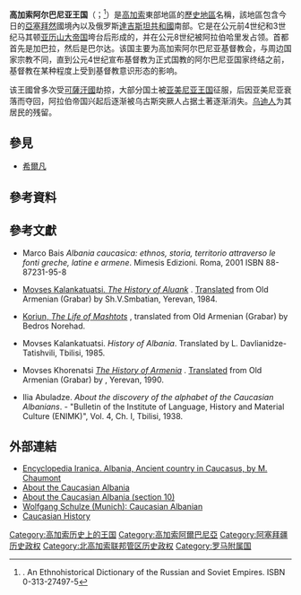 {{Infobox Former Country
|conventional_long_name = 高加索阿尔巴尼亚王国
|common_name            = 高加索阿尔巴尼亚
|era                    = [[古代史|古代]]
|status                 = 萨提亚与萨珊帝国时期的领土、王国、附庸国以及总督辖区
|government             = Territory, Kingdom, Vassal Kingdom and Satrapy during the Parthian and Sassanid empires
|continent              = Eurasia
|region                 = [[高加索|高加索]]
|p1                     = 阿契美尼德帝国
|flag_p1                = Standard of Cyrus the Great.svg
|s1                     = 正统哈里发王朝
|flag_s1                = Flag of Afghanistan pre-1901.svg
|year_start             = 前4世紀
|year_end               = 8世紀
|life_span              = 前2世紀－8世紀
|image_map              = Ancient countries of Transcaucasia.jpg
|image_map_caption      = 高加索阿尔巴尼亚王国边界（红色虚线）
|capital                = [[巴爾達_(亞塞拜然)|巴爾達]][[蓋貝萊|蓋貝萊]]
|common_languages       = {{tsl|en|Caucasian Albanian language|高加索阿尔巴尼亚语}}、[[亞美尼亞語|亞美尼亞語]]、[[安息语|安息语]]<ref name="ToumanoffIranica">、{{tsl|en|Cyril Toumanoff||Toumanoff, Cyril}}. [http://www.iranicaonline.org/articles/arsacids-index The Arsacids]. ''Encyclopædia Iranica''. excerpt:"Whatever the sporadic suzerainty of Rome, the country was now a part—together with Iberia (East Georgia) and (Caucasian) Albania, where other Arsacid branched reigned—of a pan-Arsacid family federation. Culturally, the predominance of Hellenism, as under the Artaxiads, was now followed by a predominance of “Iranianism,” and, symptomatically, instead of Greek, as before, Parthian became the language of the educated"</ref>、[[中古波斯语|中古波斯语]]<ref name="VAS">Shnirelman, V.A.(2001), 'The value of the Past: Myths, Identity and Politics in Transcaucasia', Osaka: National Museum of Ethnology.  pp 79:
"Yet, even at the time of Caucasian Albania and later on, as well, the region was greatly affected by Iran
and Persian enjoyed even more success than the Albanian language".</ref><ref name="Fortson">Benjamin W. Fortson, "Indo-European Language and Culture: An Introduction", John Wiley and Sons, 2009. pg 242: " Middle Persian was the official language of the Sassanian dynasty"</ref>
|religion               = [[基督教|基督教]]、[[祆教|祆教]]等
|currency               =
|leader1                =
|today                  = {{flag|Azerbaijan}}<br>{{flag|Russia}}
|footnotes              =
}}

'''高加索阿尔巴尼亚王国'''（{{Lang-la|'''Albānia , Greek'''}}；{{Lang-grc|'''Ἀλβανία'''}}<ref name="Olson">{{tsl|en|James Stuart Olson||James Stuart Olson}}. An Ethnohistorical Dictionary of the Russian and Soviet Empires. ISBN 0-313-27497-5</ref>）是[[高加索|高加索]]東部地區的[[歷史地區|歷史地區]]名稱，該地區包含今日的[[亞塞拜然|亞塞拜然]]國境內以及俄罗斯[[達吉斯坦共和國|達吉斯坦共和國]]南部。它是在公元前4世纪和3世纪马其顿[[亚历山大帝国|亚历山大帝国]]垮台后形成的，并在公元8世纪被阿拉伯哈里发占领。首都首先是加巴拉，然后是巴尔达。该国主要为高加索阿尔巴尼亚基督教会，与周边国家宗教不同，直到公元4世纪宣布基督教为正式国教的阿尔巴尼亚国家终结之前，基督教在某种程度上受到基督教意识形态的影响。

该王國曾多次受[[可薩汗國|可薩汗國]]劫掠，大部分国土被[[亚美尼亚王国|亚美尼亚王国]]征服，后因亚美尼亚衰落而夺回，阿拉伯帝国兴起后逐渐被乌古斯突厥人占据土著逐渐消失。[[乌迪人|乌迪人]]为其居民的残留。

== 參見 ==
* [[希爾凡|希爾凡]]

== 參考資料 ==
{{Reflist}}

== 參考文獻 ==
*{{it icon}} Marco Bais ''Albania caucasica: ethnos, storia, territorio attraverso le fonti greche, latine e armene''. Mimesis Edizioni. Roma, 2001 ISBN 88-87231-95-8
*{{ru icon}} [http://www.vehi.net/istoriya/armenia/kagantv/index.html Movses Kalankatuatsi. ''The History of Aluank''] {{Wayback|url=http://www.vehi.net/istoriya/armenia/kagantv/index.html |date=20210224170822 }}. [[翻译|Translate]]d from Old Armenian (Grabar) by Sh.V.Smbatian, Yerevan, 1984.
*{{en icon}} [http://www.vehi.net/istoriya/armenia/korun/english/index.html Koriun, ''The Life of Mashtots''] {{Wayback|url=http://www.vehi.net/istoriya/armenia/korun/english/index.html |date=20210225055427 }}, translated from Old Armenian (Grabar) by Bedros Norehad.
*{{ge icon}} Movses Kalankatuatsi. ''History of Albania''. Translated by L. Davlianidze-Tatishvili, Tbilisi, 1985.
*{{ru icon}} Movses Khorenatsi [http://www.vehi.net/istoriya/armenia/khorenaci/index.html ''The History of Armenia''] {{Wayback|url=http://www.vehi.net/istoriya/armenia/khorenaci/index.html |date=20191012045408 }}. [[翻译|Translate]]d from Old Armenian (Grabar) by {{tsl|en|Gagik Sargsyan||Gagik Sargsyan}}, Yerevan, 1990.
*{{en icon}} Ilia Abuladze. ''About the discovery of the alphabet of the Caucasian Albanians''. - "Bulletin of the Institute of Language, History and Material Culture (ENIMK)", Vol. 4, Ch. I, Tbilisi, 1938.

== 外部連結 ==
{{Commons cat|Caucasian Albania}}
* [https://web.archive.org/web/20090224082317/http://www.iranica.com/newsite/search/searchpdf.isc?ReqStrPDFPath=%2Fhome1%2Firanica%2Farticles%2Fv1_articles%2Falbania&OptStrLogFile=%2Fhome%2Firanica%2Fpublic_html%2Flogs%2Fpdfdownload.html Encyclopedia Iranica. Albania, Ancient country in Caucasus, by M. Chaumont]
* [http://www.caucasianhistory.org/en About the Caucasian Albania]{{dead link|date=十一月 2017 |bot=InternetArchiveBot }}
* [http://rbedrosian.com/kg7.htm About the Caucasian Albania (section 10)] {{Wayback|url=http://rbedrosian.com/kg7.htm |date=20110515224029 }}
* [https://web.archive.org/web/20011030235348/http://www.lrz-muenchen.de/~wschulze/Cauc_alb.htm Wolfgang Schulze (Munich): Caucasian Albanian]
* [http://www.caucasianhistory.org/ Caucasian History] {{Wayback|url=http://www.caucasianhistory.org/ |date=20040326082709 }}

[[Category:高加索历史上的王国|Category:高加索历史上的王国]]
[[Category:高加索阿爾巴尼亞|Category:高加索阿爾巴尼亞]]
[[Category:阿塞拜疆历史政权|Category:阿塞拜疆历史政权]]
[[Category:北高加索联邦管区历史政权|Category:北高加索联邦管区历史政权]]
[[Category:罗马附属国|Category:罗马附属国]]